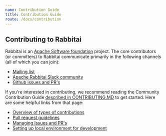 ```yaml
---
name: Contribution Guide
title: Contribution Guide
route: /docs/contribution
---
```


## Contributing to Rabbitai

Rabbitai is an [Apache Software foundation](https://www.apache.org/theapacheway/index.html) project.
The core contributors (or committers) to Rabbitai communicate primarily in the following channels (all of
which you can join):

- [Mailing list](https://lists.apache.org/list.html?dev@rabbitai.apache.org)
- [Apache Rabbitai Slack community](https://join.slack.com/t/apache-rabbitai/shared_invite/zt-l5f5e0av-fyYu8tlfdqbMdz_sPLwUqQ)
- [Github issues and PR's](https://github.com/apache/rabbitai/issues)

If you're interested in contributing, we recommend reading the Community Contribution Guide
[described in CONTRIBUTING.MD](https://github.com/apache/rabbitai/blob/master/CONTRIBUTING.md)
to get started. Here are some helpful links from that page:

- [Overview of types of contributions](https://github.com/apache/rabbitai/blob/master/CONTRIBUTING.md#types-of-contributions)
- [Pull request guidelines](https://github.com/apache/rabbitai/blob/master/CONTRIBUTING.md#pull-request-guidelines)
- [Managing Issues and PR's](https://github.com/apache/rabbitai/blob/master/CONTRIBUTING.md#managing-issues-and-prs)
- [Setting up local environment for development](https://github.com/apache/rabbitai/blob/master/CONTRIBUTING.md#setup-local-environment-for-development)
